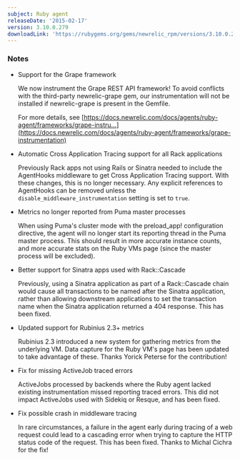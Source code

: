 ```yaml
---
subject: Ruby agent
releaseDate: '2015-02-17'
version: 3.10.0.279
downloadLink: 'https://rubygems.org/gems/newrelic_rpm/versions/3.10.0.279'
---
```


### Notes

* Support for the Grape framework

  We now instrument the Grape REST API framework! To avoid conflicts with the third-party newrelic-grape gem, our instrumentation will not be installed if newrelic-grape is present in the Gemfile.

  For more details, see [https://docs.newrelic.com/docs/agents/ruby-agent/frameworks/grape-instru...](https://docs.newrelic.com/docs/agents/ruby-agent/frameworks/grape-instrumentation)
* Automatic Cross Application Tracing support for all Rack applications

  Previously Rack apps not using Rails or Sinatra needed to include the AgentHooks middleware to get Cross Application Tracing support. With these changes, this is no longer necessary. Any explicit references to AgentHooks can be removed unless the `disable_middleware_instrumentation` setting is set to `true`.
* Metrics no longer reported from Puma master processes

  When using Puma's cluster mode with the preload_app! configuration directive, the agent will no longer start its reporting thread in the Puma master process. This should result in more accurate instance counts, and more accurate stats on the Ruby VMs page (since the master process will be excluded).
* Better support for Sinatra apps used with Rack::Cascade

  Previously, using a Sinatra application as part of a Rack::Cascade chain would cause all transactions to be named after the Sinatra application, rather than allowing downstream applications to set the transaction name when the Sinatra application returned a 404 response. This has been fixed.
* Updated support for Rubinius 2.3+ metrics

  Rubinius 2.3 introduced a new system for gathering metrics from the underlying VM. Data capture for the Ruby VM's page has been updated to take advantage of these. Thanks Yorick Peterse for the contribution!
* Fix for missing ActiveJob traced errors

  ActiveJobs processed by backends where the Ruby agent lacked existing instrumentation missed reporting traced errors. This did not impact ActiveJobs used with Sidekiq or Resque, and has been fixed.
* Fix possible crash in middleware tracing

  In rare circumstances, a failure in the agent early during tracing of a web request could lead to a cascading error when trying to capture the HTTP status code of the request. This has been fixed. Thanks to Michal Cichra for the fix!
